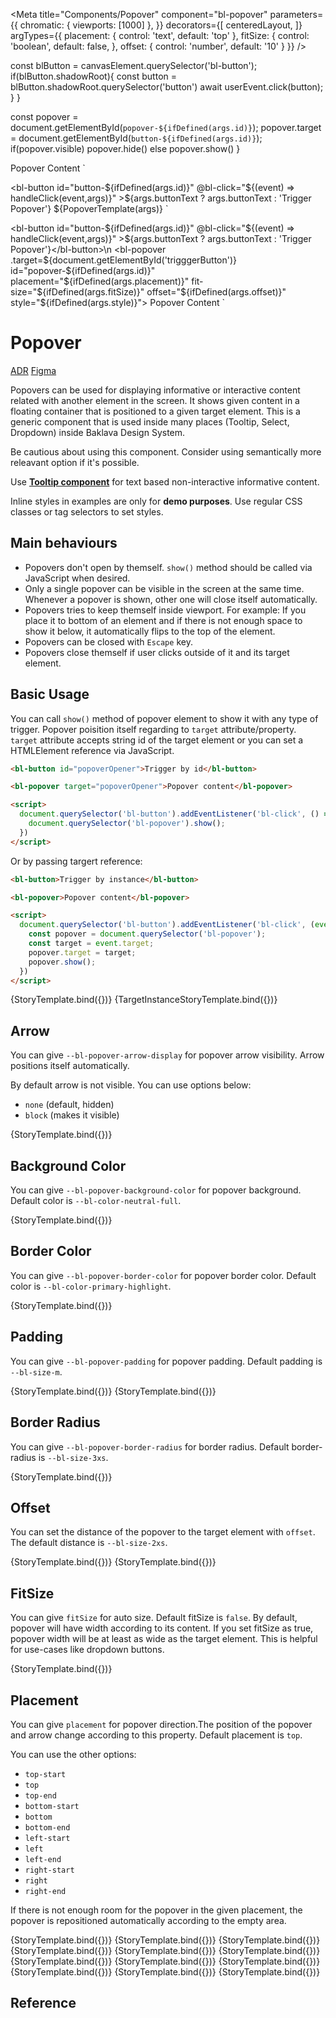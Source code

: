 
<Meta
  title="Components/Popover"
  component="bl-popover"
  parameters={{
    chromatic: { viewports: [1000] },
  }}
  decorators={[
    centeredLayout,
  ]}
  argTypes={{
    placement: {
      control: 'text',
      default: 'top'
    },
    fitSize: {
      control: 'boolean',
      default: false,
    },
    offset: {
      control: 'number',
      default: '10'
    }
  }}
/>

  const blButton = canvasElement.querySelector('bl-button');
  if(blButton.shadowRoot){
    const button = blButton.shadowRoot.querySelector('button')
    await userEvent.click(button);
  }
}

  const popover = document.getElementById(`popover-${ifDefined(args.id)}`);
  popover.target = document.getElementById(`button-${ifDefined(args.id)}`);
  if(popover.visible) popover.hide()
  else popover.show()
}

<bl-popover target="button-${ifDefined(args.id)}" id="popover-${ifDefined(args.id)}"
  placement="${ifDefined(args.placement)}"
  fit-size="${ifDefined(args.fitSize)}"
  offset="${ifDefined(args.offset)}"
  style="${ifDefined(args.style)}">
  Popover Content
</bl-popover>
  `

<bl-button id="button-${ifDefined(args.id)}" @bl-click="${(event) => handleClick(event,args)}" >${args.buttonText ? args.buttonText : 'Trigger Popover'}</bl-button>
${PopoverTemplate(args)}
`

<bl-button id="button-${ifDefined(args.id)}"  @bl-click="${(event) => handleClick(event,args)}" >${args.buttonText ? args.buttonText : 'Trigger Popover'}</bl-button>\n
<bl-popover .target=${document.getElementById('trigggerButton')} id="popover-${ifDefined(args.id)}"
  placement="${ifDefined(args.placement)}"
  fit-size="${ifDefined(args.fitSize)}"
  offset="${ifDefined(args.offset)}"
  style="${ifDefined(args.style)}">
Popover Content
</bl-popover>
`

# Popover

<bl-badge icon="document">[ADR](https://github.com/orgs/Trendyol/projects/4?pane=issue&itemId=14813896)</bl-badge>
<bl-badge icon="puzzle">[Figma](https://www.figma.com/file/RrcLH0mWpIUy4vwuTlDeKN/Baklava-Design-Guide?node-id=25%3A3611)</bl-badge>

Popovers can be used for displaying informative or interactive content related with another element in the screen. It shows given content in a floating container
that is positioned to a given target element. This is a generic component that is used inside many places (Tooltip, Select, Dropdown) inside Baklava Design System.

Be cautious about using this component. Consider using semantically more releavant option if it's possible.

<bl-alert variant="danger" icon>Use [**Tooltip component**](/?path=/docs/components-tooltip--usage-with-icon-button) for text based non-interactive informative content.</bl-alert>

<bl-alert variant="warning" icon>Inline styles in examples are only for **demo purposes**. Use regular CSS classes or tag selectors to set styles.</bl-alert>

## Main behaviours

* Popovers don't open by themself. `show()` method should be called via JavaScript when desired.
* Only a single popover can be visible in the screen at the same time. Whenever a popover is shown, other one will close itself automatically.
* Popovers tries to keep themself inside viewport. For example: If you place it to bottom of an element and if there is not enough space to show it below, it automatically flips to the top of the element.
* Popovers can be closed with `Escape` key.
* Popovers close themself if user clicks outside of it and its target element.

## Basic Usage

You can call `show()` method of popover element to show it with any type of trigger. Popover poisition itself regarding to `target` attribute/property.
`target` attribute accepts string id of the target element or you can set a HTMLElement reference via JavaScript.

```html
<bl-button id="popoverOpener">Trigger by id</bl-button>

<bl-popover target="popoverOpener">Popover content</bl-popover>

<script>
  document.querySelector('bl-button').addEventListener('bl-click', () => {
    document.querySelector('bl-popover').show();
  })
</script>
```

Or by passing targert reference:

```html
<bl-button>Trigger by instance</bl-button>

<bl-popover>Popover content</bl-popover>

<script>
  document.querySelector('bl-button').addEventListener('bl-click', (event) => {
    const popover = document.querySelector('bl-popover');
    const target = event.target;
    popover.target = target;
    popover.show();
  })
</script>
```

<Canvas>
  <Story name="Show popover with id trigger" args={{ buttonText:'Trigger by id', id:'1' }} play={popoverOpener}>
    {StoryTemplate.bind({})}
  </Story>
  <Story name="Show popover with instance trigger" args={{ buttonText:'Trigger with instance' ,id:'2' }} play={popoverOpener}>
    {TargetInstanceStoryTemplate.bind({})}
  </Story>
</Canvas>

## Arrow

You can give `--bl-popover-arrow-display` for popover arrow visibility. Arrow positions itself automatically.

By default arrow is not visible. You can use options below:

* `none` (default, hidden)
* `block` (makes it visible)

<Canvas>
  <Story name="Arrow"
         args={{ id:'3', style: '--bl-popover-arrow-display: block;',
            buttonText:'Popover with arrow' }}
         play={popoverOpener}>
    {StoryTemplate.bind({})}
  </Story>
</Canvas>


## Background Color

You can give `--bl-popover-background-color` for popover background. Default color is `--bl-color-neutral-full`.

<Canvas>
  <Story name="Background Color"
         args={{  id:'4', style: '--bl-popover-background-color: #f4edff; --bl-popover-arrow-display: block;',
         buttonText:'Custom Background'}}
         play={popoverOpener}>
    {StoryTemplate.bind({})}
  </Story>
</Canvas>


## Border Color

You can give `--bl-popover-border-color` for popover border color. Default color is `--bl-color-primary-highlight`.

<Canvas>
  <Story name="Border Color"
         args={{  id:'5', style: '--bl-popover-border-color:blue;', buttonText:'Border Color' }}
         play={popoverOpener}>
    {StoryTemplate.bind({})}
  </Story>
</Canvas>

## Padding

You can give `--bl-popover-padding` for popover padding. Default padding is `--bl-size-m`.

<Canvas>
  <Story name="Padding"
         args={{  id:'6', style: '--bl-popover-padding:2rem;', buttonText:'Large Padding' }}
         play={popoverOpener}>
    {StoryTemplate.bind({})}
  </Story>
  <Story name="Padding 0"
         args={{  id:'7', style: '--bl-popover-padding:0;', buttonText:'No Padding' }}
         play={popoverOpener}>
    {StoryTemplate.bind({})}
  </Story>
</Canvas>

## Border Radius

You can give `--bl-popover-border-radius` for border radius. Default border-radius is `--bl-size-3xs`.

<Canvas>
  <Story name="Border Radius"
         args={{  id:'8', style: '--bl-popover-border-radius:0;', buttonText:'Border Radius 0' }}
         play={popoverOpener}>
    {StoryTemplate.bind({})}
  </Story>
</Canvas>

## Offset
You can set the distance of the popover to the target element with `offset`. The default distance is `--bl-size-2xs`.

<Canvas>
  <Story name="Default Offset"
         args={{  id:'9',placement:'right', buttonText:'Default Offset'}}
         play={popoverOpener}>
    {StoryTemplate.bind({})}
  </Story>
  <Story name="Custom Offset"
         args={{  id:'10',placement:'right', offset:'40', buttonText:'Custom Offset'}}
         play={popoverOpener}>
    {StoryTemplate.bind({})}
  </Story>
</Canvas>

## FitSize
You can give `fitSize` for auto size. Default fitSize is `false`.
By default, popover will have width according to its content.
If you set fitSize as true, popover width will be at least as wide as the target element. This is helpful for use-cases like dropdown buttons.

<Canvas>
  <Story name="Fitsize"
         args={{ id:'11', fitSize:'true', buttonText:'Long content text for fitSize'}}
         play={popoverOpener}>
    {StoryTemplate.bind({})}
  </Story>
</Canvas>

## Placement

You can give `placement` for popover direction.The position of the popover and arrow change according to this property.  Default placement is `top`.

You can use the other options:

* `top-start`
* `top`
* `top-end`
* `bottom-start`
* `bottom`
* `bottom-end`
* `left-start`
* `left`
* `left-end`
* `right-start`
* `right`
* `right-end`

If there is not enough room for the popover in the given placement, the popover is repositioned automatically according to the empty area.

<Canvas>
  <Story name="Top-Start Placement"
    args={{ id:'13', placement: 'top-start', buttonText:'top-start' ,style: '--bl-popover-arrow-display: block;' }}
    play={popoverOpener}>
    {StoryTemplate.bind({})}
  </Story>
  <Story name="Top Placement"
    args={{ id:'14', placement: 'top', buttonText:'top' ,style: '--bl-popover-arrow-display: block;' }}
    play={popoverOpener}>
    {StoryTemplate.bind({})}
  </Story>
  <Story name="Top-End Placement"
    args={{ id:'15', placement: 'top-end', buttonText:'top-end' ,style: '--bl-popover-arrow-display: block;' }}
    play={popoverOpener}>
    {StoryTemplate.bind({})}
  </Story>
  <Story name="Bottom-Start Placement"
    args={{ id:'16', placement: 'bottom-start', buttonText:'bottom-start' ,style: '--bl-popover-arrow-display: block;' }}
    play={popoverOpener}>
    {StoryTemplate.bind({})}
  </Story>
  <Story name="Bottom Placement"
    args={{ id:'17', placement: 'bottom', buttonText:'bottom' ,style: '--bl-popover-arrow-display: block;' }}
    play={popoverOpener}>
    {StoryTemplate.bind({})}
  </Story>
  <Story name="Bottom-End Placement"
    args={{ id:'18', placement: 'bottom-end', buttonText:'bottom-end' ,style: '--bl-popover-arrow-display: block;' }}
    play={popoverOpener}>
    {StoryTemplate.bind({})}
  </Story>
  <Story name="Left-Start Placement"
    args={{ id:'19', placement: 'left-start', buttonText:'left-start' ,style: '--bl-popover-arrow-display: block;' }}
    play={popoverOpener}>
    {StoryTemplate.bind({})}
  </Story>
  <Story name="Left Placement"
    args={{ id:'20', placement: 'left', buttonText:'left' ,style: '--bl-popover-arrow-display: block;' }}
    play={popoverOpener}>
    {StoryTemplate.bind({})}
  </Story>
  <Story name="Left-End Placement"
    args={{ id:'21', placement: 'left-end', buttonText:'left-end' ,style: '--bl-popover-arrow-display: block;' }}
    play={popoverOpener}>
    {StoryTemplate.bind({})}
  </Story>
  <Story name="Right-Start Placement"
    args={{ id:'22', placement: 'right-start', buttonText:'right-start' ,style: '--bl-popover-arrow-display: block;' }}
    play={popoverOpener}>
    {StoryTemplate.bind({})}
  </Story>
  <Story name="Right Placement"
    args={{ id:'23', placement: 'right', buttonText:'right' ,style: '--bl-popover-arrow-display: block;' }}
    play={popoverOpener}>
    {StoryTemplate.bind({})}
  </Story>
  <Story name="Right-End Placement"
    args={{ id:'24', placement: 'right-end', buttonText:'right-end' ,style: '--bl-popover-arrow-display: block;' }}
    play={popoverOpener}>
    {StoryTemplate.bind({})}
  </Story>
</Canvas>

## Reference

<ArgsTable of="bl-popover" />
